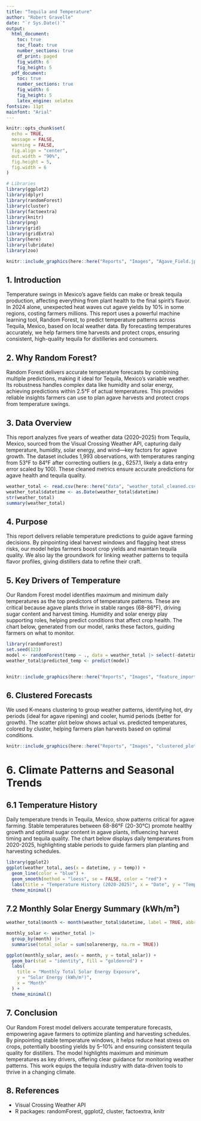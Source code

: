 ---
title: "Tequila and Temperature"
author: "Robert Gravelle"
date: "`r Sys.Date()`"
output:
  html_document:
    toc: true
    toc_float: true
    number_sections: true
    df_print: paged
    fig_width: 6
    fig_height: 5
  pdf_document:
    toc: true
    number_sections: true
    fig_width: 6
    fig_height: 5
    latex_engine: xelatex
fontsize: 11pt
mainfont: "Arial"
---
```{r setup, include=FALSE}
knitr::opts_chunk$set(
  echo = TRUE,
  message = FALSE,
  warning = FALSE,
  fig.align = "center",
  out.width = "90%",
  fig.height = 5,
  fig.width = 6
)

# Libraries
library(ggplot2)
library(dplyr)
library(randomForest)
library(cluster)
library(factoextra)
library(knitr)
library(png)
library(grid)
library(gridExtra)
library(here)
library(lubridate)
library(zoo)


```

```{r agave-photo, echo=FALSE, fig.align='center', out.width='80%'}
knitr::include_graphics(here::here("Reports", "Images", "Agave_Field.jpg"))
```

## 1. Introduction

Temperature swings in Mexico’s agave fields can make or break tequila production, affecting everything from plant health to the final spirit’s flavor. In 2024 alone, unexpected heat waves cut agave yields by 10% in some regions, costing farmers millions. This report uses a powerful machine learning tool, Random Forest, to predict temperature patterns across Tequila, Mexico, based on local weather data. By forecasting temperatures accurately, we help farmers time harvests and protect crops, ensuring consistent, high-quality tequila for distilleries and consumers.



## 2. Why Random Forest?

Random Forest delivers accurate temperature forecasts by combining multiple predictions, making it ideal for Tequila, Mexico’s variable weather. Its robustness handles complex data like humidity and solar energy, achieving predictions within 2.5°F of actual temperatures. This provides reliable insights farmers can use to plan agave harvests and protect crops from temperature swings.


## 3. Data Overview

This report analyzes five years of weather data (2020–2025) from Tequila, Mexico, sourced from the Visual Crossing Weather API, capturing daily temperature, humidity, solar energy, and wind—key factors for agave growth. The dataset includes 1,993 observations, with temperatures ranging from 53°F to 84°F after correcting outliers (e.g., 6257.1, likely a data entry error scaled by 100). These cleaned metrics ensure accurate predictions for agave health and tequila quality.

```{r load-data}
weather_total <- read.csv(here::here("data", "weather_total_cleaned.csv"))
weather_total$datetime <- as.Date(weather_total$datetime)
str(weather_total)
summary(weather_total)
```

## 4. Purpose

This report delivers reliable temperature predictions to guide agave farming decisions. By pinpointing ideal harvest windows and flagging heat stress risks, our model helps farmers boost crop yields and maintain tequila quality. We also lay the groundwork for linking weather patterns to tequila flavor profiles, giving distillers data to refine their craft.



## 5. Key Drivers of Temperature

Our Random Forest model identifies maximum and minimum daily temperatures as the top predictors of temperature patterns. These are critical because agave plants thrive in stable ranges (68–86°F), driving sugar content and harvest timing. Humidity and solar energy play supporting roles, helping predict conditions that affect crop health. The chart below, generated from our model, ranks these factors, guiding farmers on what to monitor.

```{r model}
library(randomForest)
set.seed(123)
model <- randomForest(temp ~ ., data = weather_total |> select(-datetime), importance = TRUE)
weather_total$predicted_temp <- predict(model)


knitr::include_graphics(here::here("Reports", "Images", "feature_importance_plot.png"))
```

## 6. Clustered Forecasts

We used K-means clustering to group weather patterns, identifying hot, dry periods (ideal for agave ripening) and cooler, humid periods (better for growth). The scatter plot below shows actual vs. predicted temperatures, colored by cluster, helping farmers plan harvests based on optimal conditions.

```{r cluster-plot, echo=FALSE, fig.align='center', fig.cap="Clusters highlight weather patterns for agave farming, with hot, dry periods (e.g., Cluster 1) ideal for ripening."}
knitr::include_graphics(here::here("Reports", "Images", "clustered_plot.png"))
```

# 6. Climate Patterns and Seasonal Trends

## 6.1 Temperature History

Daily temperature trends in Tequila, Mexico, show patterns critical for agave farming. Stable temperatures between 68-86°F (20-30°C) promote healthy growth and optimal sugar content in agave plants, influencing harvest timing and tequila quality. The chart below displays daily temperatures from 2020-2025, highlighting stable periods to guide farmers plan planting and harvesting schedules.

```{r temp-trend, echo=TRUE, fig.align='left', fig.cap="Daily temperature trends highlight stable periods for agave growth."}
library(ggplot2)
ggplot(weather_total, aes(x = datetime, y = temp)) +
  geom_line(color = "blue") +
  geom_smooth(method = "loess", se = FALSE, color = "red") +
  labs(title = "Temperature History (2020-2025)", x = "Date", y = "Temperature (°F)") +
  theme_minimal()

```


## 7.2 Monthly Solar Energy Summary (kWh/m²)

```{r monthly-solar, fig.align='center', fig.cap="Monthly solar energy totals help identify key periods of sunlight exposure for agave photosynthesis."}
weather_total$month <- month(weather_total$datetime, label = TRUE, abbr = TRUE)

monthly_solar <- weather_total |>
  group_by(month) |>
  summarise(total_solar = sum(solarenergy, na.rm = TRUE))

ggplot(monthly_solar, aes(x = month, y = total_solar)) +
  geom_bar(stat = "identity", fill = "goldenrod") +
  labs(
    title = "Monthly Total Solar Energy Exposure",
    y = "Solar Energy (kWh/m²)",
    x = "Month"
  ) +
  theme_minimal()

```

## 7. Conclusion

Our Random Forest model delivers accurate temperature forecasts, empowering agave farmers to optimize planting and harvesting schedules. By pinpointing stable temperature windows, it helps reduce heat stress on crops, potentially boosting yields by 5–10% and ensuring consistent tequila quality for distillers. The model highlights maximum and minimum temperatures as key drivers, offering clear guidance for monitoring weather patterns. This work equips the tequila industry with data-driven tools to thrive in a changing climate.



## 8. References

- Visual Crossing Weather API  
- R packages: randomForest, ggplot2, cluster, factoextra, knitr
